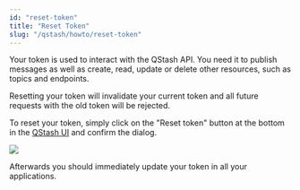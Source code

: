 ```yaml
---
id: "reset-token"
title: "Reset Token"
slug: "/qstash/howto/reset-token"
---
```


Your token is used to interact with the QStash API. You need it to publish
messages as well as create, read, update or delete other resources, such as
topics and endpoints.

Resetting your token will invalidate your current token and all future requests
with the old token will be rejected.

To reset your token, simply click on the "Reset token" button at the bottom in
the [QStash UI](https://console.upstash.com/qstash) and confirm the dialog.

![](/img/qstash/reset_token.png)

Afterwards you should immediately update your token in all your applications.

